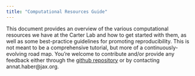 ```yaml
---
title: "Computational Resources Guide"
---
```


This document provides an overview of the various computational resources we have at the Carter Lab and how to get started with them, as well as some best-practice guidelines for promoting reproducibility. This is not meant to be a comprehensive tutorial, but more of a continuously-evolving road map. You're welcome to contribute and/or provide any feedback either through the [github repository](https://github.com/TheJacksonLaboratory/ResourcesGuide) or by contacting annat.haber@jax.org. 